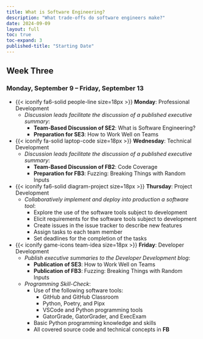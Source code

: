 ```yaml
---
title: What is Software Engineering?
description: "What trade-offs do software engineers make?"
date: 2024-09-09
layout: full
toc: true
toc-expand: 3
published-title: "Starting Date"
---
```


## Week Three

### Monday, September 9 -- Friday, September 13

- {{< iconify fa6-solid people-line size=18px >}} **Monday**: Professional Development
  - *Discussion leads facilitate the discussion of a published executive summary*:
    - **Team-Based Discussion of SE2**: What is Software Engineering?
    - **Preparation for SE3**: How to Work Well on Teams

- {{< iconify fa-solid laptop-code size=18px >}} **Wednesday**: Technical Development
  - *Discussion leads facilitate the discussion of a published executive summary*:
    - **Team-Based Discussion of FB2**: Code Coverage
    - **Preparation for FB3**: Fuzzing: Breaking Things with Random Inputs
- {{< iconify fa6-solid diagram-project size=18px >}} **Thursday**: Project Development
  - *Collaboratively implement and deploy into production a software tool*:
    - Explore the use of the software tools subject to development
    - Elicit requirements for the software tools subject to development
    - Create issues in the issue tracker to describe new features
    - Assign tasks to each team member
    - Set deadlines for the completion of the tasks
- {{< iconify game-icons team-idea size=18px >}} **Friday**: Developer Development
    - *Publish executive summaries to the Developer Development blog*:
        - **Publication of SE3**: How to Work Well on Teams
        - **Publication of FB3**: Fuzzing: Breaking Things with Random Inputs
    - *Programming Skill-Check*:
      - Use of the following software tools:
        - GitHub and GitHub Classroom
        - Python, Poetry, and Pipx
        - VSCode and Python programming tools
        - GatorGrade, GatorGrader, and ExecExam
      - Basic Python programming knowledge and skills
      - All covered source code and technical concepts in **FB**
